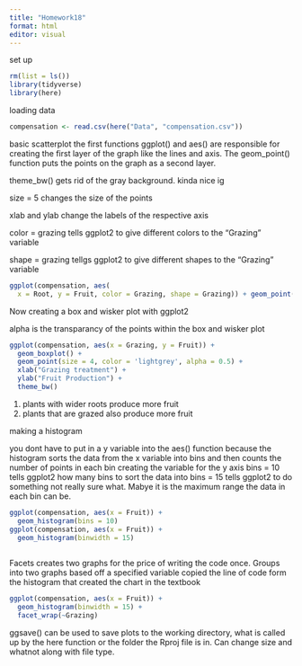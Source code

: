 ```yaml
---
title: "Homework18"
format: html
editor: visual
---
```


set up

```r
rm(list = ls())
library(tidyverse)
library(here)
```

loading data

```r
compensation <- read.csv(here("Data", "compensation.csv"))  
```

basic scatterplot
the first functions ggplot() and aes() are responsible for creating the first layer of the graph like the lines and axis. The geom_point() function puts the points on the graph as a second layer. 

theme_bw() gets rid of the gray background. kinda nice ig

size = 5 changes the size of the points

xlab and ylab change the labels of the respective axis

color = grazing tells ggplot2 to give different colors to the "Grazing" variable

shape = grazing tellgs ggplot2 to give different shapes to the "Grazing" variable



```r
ggplot(compensation, aes(
  x = Root, y = Fruit, color = Grazing, shape = Grazing)) + geom_point(size = 5) + xlab("Root Biomass") + ylab("Fruit Production") + theme_bw()
```

Now creating a box and wisker plot with ggplot2

alpha is the transparancy of the points within the box and wisker plot

```r
ggplot(compensation, aes(x = Grazing, y = Fruit)) + 
  geom_boxplot() +
  geom_point(size = 4, color = 'lightgrey', alpha = 0.5) +
  xlab("Grazing treatment") +
  ylab("Fruit Production") +
  theme_bw()
```

1. plants with wider roots produce more fruit
2. plants that are grazed also produce more fruit

making a histogram

you dont have to put in a y variable into the aes() function because the histogram sorts the data from the x variable into bins and then counts the number of points in each bin creating the variable for the y axis
bins = 10 tells ggplot2 how many bins to sort the data into
bins = 15 tells ggplot2 to do something not really sure what. Mabye it is the maximum range the data in each bin can be. 

```r
ggplot(compensation, aes(x = Fruit)) +
  geom_histogram(bins = 10)
ggplot(compensation, aes(x = Fruit)) +
  geom_histogram(binwidth = 15)
  
```

Facets
creates two graphs for the price of writing the code once. Groups into two graphs based off a specified variable
copied the line of code form the histogram that created the chart in the textbook

```r
ggplot(compensation, aes(x = Fruit)) +
  geom_histogram(binwidth = 15) + 
  facet_wrap(~Grazing)
```

ggsave() can be used to save plots to the working directory, what is called up by the here function or the folder the Rproj file is in. Can change size and whatnot along with file type. 





















